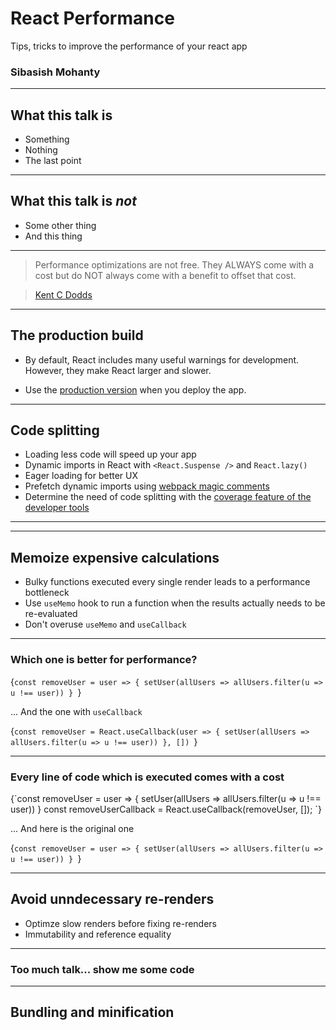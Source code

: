 
<Head>
	<title>React Performance</title>
	<meta name='viewport' content='width=device-width, initial-scale=1.0' />
	<meta name='keywords' content='React, Performance' />
	<meta
		name='description'
		content='Slides for presentation on react performance.'
	/>
	<meta name='author' content='Sibasish Mohanty' />
</Head>

# React Performance

Tips, tricks to improve the performance of your react app

### Sibasish Mohanty

---

## What this talk is

- Something
- Nothing
- The last point

---

## What this talk is _not_

- Some other thing
- And this thing

---

> Performance optimizations are not free. They ALWAYS come with a cost but do
> NOT always come with a benefit to offset that cost.

> [Kent C Dodds](https://kentcdodds.com/)

---

## The production build

- By default, React includes many useful warnings for development. However, they
  make React larger and slower.

- Use the
  [production version](https://reactjs.org/docs/optimizing-performance.html#use-the-production-build)
  when you deploy the app.

---

## Code splitting

- Loading less code will speed up your app
- Dynamic imports in React with `<React.Suspense />` and `React.lazy()`
- Eager loading for better UX
- Prefetch dynamic imports using
  [webpack magic comments](https://webpack.js.org/api/module-methods/#magic-comments)
- Determine the need of code splitting with the
  [coverage feature of the developer tools](https://developers.google.com/web/tools/chrome-devtools/coverage)

---


<LazyLoad />

---

## Memoize expensive calculations

- Bulky functions executed every single render leads to a performance bottleneck
- Use `useMemo` hook to run a function when the results actually needs to be
  re-evaluated
- Don't overuse `useMemo` and `useCallback`

---

### Which one is better for performance?


<Highlighter>{`const removeUser = user => {
  setUser(allUsers => allUsers.filter(u => u !== user))
}
`}</Highlighter>

... And the one with `useCallback`

<Highlighter>{`const removeUser = React.useCallback(user => {
  setUser(allUsers => allUsers.filter(u => u !== user))
}, [])
`}</Highlighter>

---

### Every line of code which is executed comes with a cost

<Highlighter>
	{`const removeUser = user => {
  setUser(allUsers => allUsers.filter(u => u !== user))
}
const removeUserCallback = React.useCallback(removeUser, []);
`}
</Highlighter>

... And here is the original one

<Highlighter>{`const removeUser = user => {
  setUser(allUsers => allUsers.filter(u => u !== user))
}
`}</Highlighter>

---

## Avoid unndecessary re-renders

- Optimze slow renders before fixing re-renders
- Immutability and reference equality

---

### Too much talk... show me some code


<Memoize />

---

## Bundling and minification
